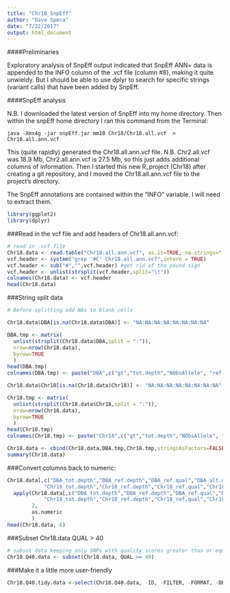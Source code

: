 ```yaml
---
title: "Chr18_SnpEff"
author: "Dave Speca"
date: "7/22/2017"
output: html_document
---
```


####Preliminaries

Exploratory analysis of SnpEff output indicated that SnpEff ANN= data is appended to the INFO column of the .vcf file (column #8), making it quite unwieldy. But I should be able to use dplyr to search for specific strings (variant calls) that have been added by SnpEff.

####SnpEff analysis

N.B. I downloaded the latest version of SnpEff into my home directory. Then within the snpEff home directory I ran this command from the Terminal:

`java -Xmx4g -jar snpEff.jar mm10 Chr18/Chr18.all.vcf  > Chr18.all.ann.vcf`

This (quite rapidly) generated the Chr18.all.ann.vcf file.
N.B. Chr2.all.vcf was 18.9 Mb, Chr2.all.ann.vcf is 27.5 Mb, so this just adds additional columns of information. Then I started this new R_project (Chr18) after creating a git repository, and I moved the Chr18.all.ann.vcf file to the project's directory.

The SnpEff annotations are contained within the "INFO" variable. I will need to extract them.

```r
library(ggplot2)
library(dplyr)
```

###Read in the vcf file and add headers of Chr18.all.ann.vcf:

```r
# read in .vcf file
Chr18.data <- read.table("Chr18.all.ann.vcf", as.is=TRUE, na.strings=".")
vcf.header <- system("grep '#C' Chr18.all.ann.vcf",intern = TRUE)
vcf.header <- sub("#","",vcf.header) #get rid of the pound sign
vcf.header <- unlist(strsplit(vcf.header,split="\t"))
colnames(Chr18.data) <- vcf.header
head(Chr18.data)
```

###String split data

```r
# Before splitting add NAs to blank cells

Chr18.data$DBA[is.na(Chr18.data$DBA)] <- "NA:NA:NA:NA:NA:NA:NA:NA"

DBA.tmp <- matrix(
  unlist(strsplit(Chr18.data$DBA,split = ":")),
  nrow=nrow(Chr18.data),
  byrow=TRUE
  )
head(DBA.tmp)
colnames(DBA.tmp) <- paste("DBA",c("gt","tot.depth","NObsAllele", "ref.depth","ref.qual","alt.depth","alt.qual","gen.lik"),sep="_")

Chr18.data$Chr18[is.na(Chr18.data$Chr18)] <- "NA:NA:NA:NA:NA:NA:NA:NA"

Chr18.tmp <- matrix(
  unlist(strsplit(Chr18.data$Chr18,split = ":")),
  nrow=nrow(Chr18.data),
  byrow=TRUE
  )
head(Chr18.tmp)
colnames(Chr18.tmp) <- paste("Chr18",c("gt","tot.depth","NObsAllele", "ref.depth","ref.qual","alt.depth","alt.qual","gen.lik"),sep="_")

Chr18.data <- cbind(Chr18.data,DBA.tmp,Chr18.tmp,stringsAsFactors=FALSE)
summary(Chr18.data)
```


###Convert columns back to numeric:
```r
Chr18.data[,c("DBA_tot.depth","DBA_ref.depth","DBA_ref.qual","DBA_alt.depth","DBA_alt.qual",
            "Chr18_tot.depth","Chr18_ref.depth","Chr18_ref.qual","Chr18_alt.depth","Chr18_alt.qual")] <- 
  apply(Chr18.data[,c("DBA_tot.depth","DBA_ref.depth","DBA_ref.qual","DBA_alt.depth","DBA_alt.qual",
            "Chr18_tot.depth","Chr18_ref.depth","Chr18_ref.qual","Chr18_alt.depth","Chr18_alt.qual")],
        2,
        as.numeric
        )
head(Chr18.data, 6)
```

###Subset Chr18.data QUAL > 40

```r
# subset data keeping only SNPs with quality scores greater than or equal to 40
Chr18.Q40.data <- subset(Chr18.data, QUAL >= 40)
```

###Make it a little more user-friendly
```r
Chr18.Q40.tidy.data <-select(Chr18.Q40.data, -ID, -FILTER, -FORMAT, -DBA, -Chr18, -DBA_gen.lik, -Chr18_gen.lik, -DBA_NObsAllele, -Chr18_NObsAllele)
```




